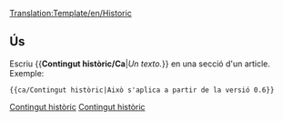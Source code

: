 <noinclude>[[Translation:Template/en/Historic]]</noinclude><noinclude></noinclude><includeonly>{{ca/Metacaixa d'avís| tipus  = contingut
| text   = <strong>Contingut històric</strong><br/>Aquesta pàgina o secció té contingut que ja no és rellevant per a la versió actual d'OpenTTD. Per favor, manteniu-lo intacte, ja que mostra documentació històrica.<br/>{{{1|}}}
}}</includeonly><noinclude>

==Ús==
Escriu <nowiki>{{</nowiki>'''Contingut històric/Ca'''|''Un texto.''<nowiki>}}</nowiki> en una secció d'un article. Exemple:
<pre>{{ca/Contingut històric|Això s'aplica a partir de la versió 0.6}}</pre>

{{ca/Contingut històric|Això s'aplica a partir de la versió 0.6}}

[[Category:ca/Plantilles|Contingut històric]][[Category:ca/Caixes de missatges|Contingut històric]]</noinclude>